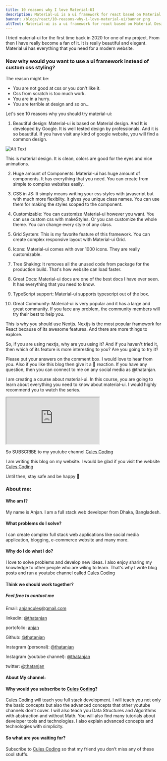 ```yaml
---
title: 10 reasons why I love Material-UI
description: Material-ui is a ui framework for react based on Material Design which is developed by Google .
banner: /blogs/react/10-reasons-why-i-love-material-ui/banner.png
altText: Material-ui is a ui framework for react based on Material Design which is developed by Google .
---
```


I tried material-ui for the first time back in 2020 for one of my project. From then I have really become a fan of it. It is really beautiful and elegant.  Material ui has everything that you need for a modern website.  

### Now why would you want to use a ui framework instead of custom css styling?

The reason might be: 

- You are not good at css or you don't like it.
- Css from scratch is too much work.
- You are in a hurry.
- You are terrible at design and so on...

Let's see 10 reasons why you should try material-ui:

1. Beautiful design: Material-ui is based on Material design. And It is developed by Google. It is well tested design by professionals. And it is so beautiful. If you have visit any kind of google website, you will find a common design. 
 
 ![Alt Text](https://dev-to-uploads.s3.amazonaws.com/uploads/articles/0bj13ymg0g98yxzieups.jpg)

 This is material design. It is clean, colors are good for the eyes and nice animations.

2. Huge amount of Components: Material-ui has huge amount of components. It has everything that you need. You can create from simple to complex websites easily.

3. CSS in JS: It simply means writing your css styles with javascript but with much more flexiblity. It gives you unique class names. You can use them for making the styles scoped to the component.

4. Customizable: You can customize Material-ui however you want. You can use custom css with makeStyles. Or you can customize the whole theme. You can change every style of any class.

5. Grid System: This is my favorite feature of this framework. You can create complex responsive layout with Material-ui Grid.

6. Icons: Material-ui comes with over 1000 icons. They are really customizable.

7. Tree Shaking: It removes all the unused code from package for the production build. That's how website can load faster.

8. Great Docs: Material-ui docs are one of the best docs I have ever seen. It has everything that you need to know.

9. TypeScript support: Material-ui supports typescript out of the box. 

10. Great Community: Material-ui is very popular and it has a large and great community. If you face any problem, the community members will try their best to help you.


This is why you should use Nextjs. Nextjs is the most popular framework for React because of its awesome features. And there are more things to explore.

So, if you are using nextjs, why are you using it?  And if you haven't tried it, then which of its feature is more interesting to you? Are you going to try it?

Please put your answers on the comment box. I would love to hear from you. Also if you like this blog then give it a 💖 reaction. If you have any question, then you can connect to me on any social media as @thatanjan.  

I am creating a course about material-ui. In this course, you are going to learn about everything you need to know about material-ui. I would highly recommend you to watch the series.

<iframe src="https://www.youtube.com/embed/NsozLQf3xMU" title="10 reasons why I love Material-UI" allow="accelerometer; autoplay; clipboard-write; encrypted-media; gyroscope; picture-in-picture" allowfullscreen></iframe>

So SUBSCRIBE to my youtube channel [Cules Coding](https://www.youtube.com/channel/UCBaGowNYTUsm3IDaHbLRMYw?sub_confirmation=1)

I am writing this blog on my website. I would be glad if you visit the website [Cules Coding](https://culescoding.space/)

Until then, stay safe and be happy 🙂

### About me:

#### Who am I?

My name is Anjan. I am a full stack web developer from Dhaka, Bangladesh.

#### What problems do I solve?

I can create complex full stack web applications like social media application, blogging, e-commerce website and many more.

#### Why do I do what I do?

I love to solve problems and develop new ideas. I also enjoy sharing my knowledge to other people who are wiling to learn. That's why I write blog posts and run a youtube channel called [Cules Coding](https://www.youtube.com/channel/UCBaGowNYTUsm3IDaHbLRMYw?sub_confirmation=1)

#### Think we should work together?

##### Feel free to contact me

Email: anjancules@gmail.com

linkedin: [@thatanjan](https://linkedin.com/in/thatanjan/)

portofolio: [anjan](https://anjan.vercel.app/)

Github: [@thatanjan](https://github.com/thatAnjan/)

Instagram (personal): [@thatanjan](https://instagram.com/thatAnjan/)

Instagram (youtube channel): [@thatanjan](https://instagram.com/cules_coding/)

twitter: [@thatanjan](https://twitter.com/thatAnjan)

#### About My channel:

#### Why would you subscribe to [Cules Coding](https://www.youtube.com/channel/UCBaGowNYTUsm3IDaHbLRMYw?sub_confirmation=1)?

[ Cules Coding ](https://www.youtube.com/channel/UCBaGowNYTUsm3IDaHbLRMYw?sub_confirmation=1) will teach you full stack development. I will teach you not only the basic concepts but also the advanced concepts that other youtube channels don't cover. I will also teach you Data Structures and Algorithms with abstraction and without Math. You will also find many tutorials about developer tools and technologies. I also explain advanced concepts and technologies with simplicity.

#### So what are you waiting for?

Subscribe to [Cules Coding](https://www.youtube.com/channel/UCBaGowNYTUsm3IDaHbLRMYw?sub_confirmation=1) so that my friend you don't miss any of these cool stuffs.


